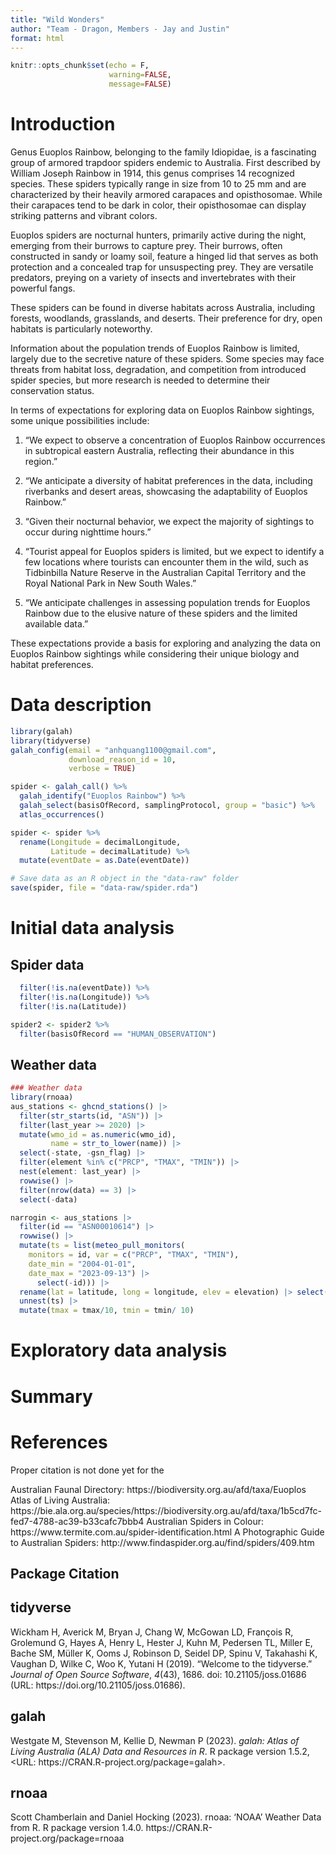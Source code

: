 ```yaml
---
title: "Wild Wonders"
author: "Team - Dragon, Members - Jay and Justin"
format: html
---
```


```r
knitr::opts_chunk$set(echo = F, 
                      warning=FALSE, 
                      message=FALSE)
```  
  

# Introduction

Genus Euoplos Rainbow, belonging to the family Idiopidae, is a fascinating group of armored trapdoor spiders endemic to Australia. First described by William Joseph Rainbow in 1914, this genus comprises 14 recognized species. These spiders typically range in size from 10 to 25 mm and are characterized by their heavily armored carapaces and opisthosomae. While their carapaces tend to be dark in color, their opisthosomae can display striking patterns and vibrant colors.

Euoplos spiders are nocturnal hunters, primarily active during the night, emerging from their burrows to capture prey. Their burrows, often constructed in sandy or loamy soil, feature a hinged lid that serves as both protection and a concealed trap for unsuspecting prey. They are versatile predators, preying on a variety of insects and invertebrates with their powerful fangs.

These spiders can be found in diverse habitats across Australia, including forests, woodlands, grasslands, and deserts. Their preference for dry, open habitats is particularly noteworthy.

Information about the population trends of Euoplos Rainbow is limited, largely due to the secretive nature of these spiders. Some species may face threats from habitat loss, degradation, and competition from introduced spider species, but more research is needed to determine their conservation status.

In terms of expectations for exploring data on Euoplos Rainbow sightings, some unique possibilities include:

1. "We expect to observe a concentration of Euoplos Rainbow occurrences in subtropical eastern Australia, reflecting their abundance in this region."

2. "We anticipate a diversity of habitat preferences in the data, including riverbanks and desert areas, showcasing the adaptability of Euoplos Rainbow."

3. "Given their nocturnal behavior, we expect the majority of sightings to occur during nighttime hours."

4. "Tourist appeal for Euoplos spiders is limited, but we expect to identify a few locations where tourists can encounter them in the wild, such as Tidbinbilla Nature Reserve in the Australian Capital Territory and the Royal National Park in New South Wales."

5. "We anticipate challenges in assessing population trends for Euoplos Rainbow due to the elusive nature of these spiders and the limited available data."

These expectations provide a basis for exploring and analyzing the data on Euoplos Rainbow sightings while considering their unique biology and habitat preferences.

# Data description

```r
library(galah)
library(tidyverse)
galah_config(email = "anhquang1100@gmail.com",
             download_reason_id = 10, 
             verbose = TRUE)

spider <- galah_call() %>%
  galah_identify("Euoplos Rainbow") %>%
  galah_select(basisOfRecord, samplingProtocol, group = "basic") %>%
  atlas_occurrences()

spider <- spider %>% 
  rename(Longitude = decimalLongitude,
         Latitude = decimalLatitude) %>%
  mutate(eventDate = as.Date(eventDate))

# Save data as an R object in the "data-raw" folder
save(spider, file = "data-raw/spider.rda")
```

# Initial data analysis

<!--
3. Perform a data quality check, and then go ahead and clean the data, saving only the wild sightings. Save the resulting data in a `data` folder as an `WILD_THING_COMMON_NAME.rda` file, so that any special variable types are clearly available. (Replace `WILD_THING_COMMON_NAME` with lower case common name of your assigned wild thing.) *Note:* Some are museum or historical records or live in an animal sanctuary or zoo, which do not truly capture their wild behaviour. Downloading the event information (`galah_select(group = "event")`) can help identify wild sightings.

Weather data pre-processing here too.
-->
## Spider data

```r
  filter(!is.na(eventDate)) %>%
  filter(!is.na(Longitude)) %>%
  filter(!is.na(Latitude))

spider2 <- spider2 %>%
  filter(basisOfRecord == "HUMAN_OBSERVATION")
```

## Weather data

```r
### Weather data
library(rnoaa)
aus_stations <- ghcnd_stations() |>
  filter(str_starts(id, "ASN")) |>
  filter(last_year >= 2020) |>
  mutate(wmo_id = as.numeric(wmo_id),
         name = str_to_lower(name)) |>
  select(-state, -gsn_flag) |>
  filter(element %in% c("PRCP", "TMAX", "TMIN")) |>
  nest(element: last_year) |>
  rowwise() |>
  filter(nrow(data) == 3) |>
  select(-data) 
```

```r
narrogin <- aus_stations |>
  filter(id == "ASN00010614") |>
  rowwise() |>
  mutate(ts = list(meteo_pull_monitors(
    monitors = id, var = c("PRCP", "TMAX", "TMIN"),
    date_min = "2004-01-01",
    date_max = "2023-09-13") |>
      select(-id))) |>
  rename(lat = latitude, long = longitude, elev = elevation) |> select(id, long, lat, elev, name, wmo_id, ts) %>%
  unnest(ts) |>
  mutate(tmax = tmax/10, tmin = tmin/ 10)
```


# Exploratory data analysis

<!--
4. Make plots of the data to check each of your expectations, and report what you learn. *Note:* This might also be a place where visual inference methods *may* be useful to determine if what is seen agrees or disputes what you expected. 

Weather data exploration here too.
-->

# Summary 

# References

Proper citation is not done yet for the 

Australian Faunal Directory: https://biodiversity.org.au/afd/taxa/Euoplos
Atlas of Living Australia: https://bie.ala.org.au/species/https://biodiversity.org.au/afd/taxa/1b5cd7fc-fed7-4788-ac39-b33cafc7bbb4
Australian Spiders in Colour: https://www.termite.com.au/spider-identification.html
A Photographic Guide to Australian Spiders: http://www.findaspider.org.au/find/spiders/409.htm

::: {.callout-caution collapse="true"}
# Package Citation

## tidyverse

Wickham H, Averick M, Bryan J, Chang W, McGowan LD, François R, Grolemund G, Hayes A, Henry L,
Hester J, Kuhn M, Pedersen TL, Miller E, Bache SM, Müller K, Ooms J, Robinson D, Seidel DP, Spinu
V, Takahashi K, Vaughan D, Wilke C, Woo K, Yutani H (2019). “Welcome to the tidyverse.” _Journal of
Open Source Software_, *4*(43), 1686. doi: 10.21105/joss.01686 (URL:
https://doi.org/10.21105/joss.01686).

## galah

Westgate M, Stevenson M, Kellie D, Newman P (2023). _galah: Atlas of Living Australia (ALA) Data and
Resources in R_. R package version 1.5.2, <URL: https://CRAN.R-project.org/package=galah>.

## rnoaa
Scott Chamberlain and Daniel Hocking (2023). rnoaa: 'NOAA' Weather Data from R. R package version
  1.4.0. https://CRAN.R-project.org/package=rnoaa
  
:::
